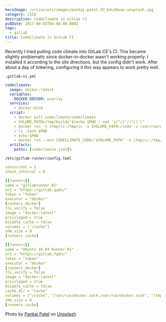```yaml
---
heroImage: /src/assets/images/pankaj-patel-ZV_64LdGoao-unsplash.jpg
category: CICD
description: CodeClimate in GitLab CI
pubDate: 2017-08-03T04:00:00.000Z
tags:
  - gitlab
title: CodeClimate in GitLab CI
---
```


Recently I tried pulling code climate into GitLab CE's CI. This became slightly problematic since docker-in-docker wasn't working properly. I installed it according to the site directions, but the config didn't work. After about a day of tinkering, configuring it this way appears to work pretty well.

`.gitlab-vi.yml`

```yaml
codeclimate:
  image: docker:latest
  variables:
    DOCKER_DRIVER: overlay
  services:
    - docker:dind
  script:
    - docker pull codeclimate/codeclimate
    - VOLUME_PATH=/tmp/builds"$(echo $PWD | sed 's|^/[^/]*||')"
    - docker run -v /tmp/cc:/tmp/cc -v $VOLUME_PATH:/code -v /var/run/docker.sock:/var/run/docker.sock codeclimate/codeclimate validate-config
    - ls -lash $PWD
    - echo $PWD
    - docker run --env CODECLIMATE_CODE="$VOLUME_PATH" -v /tmp/cc:/tmp/cc -v $VOLUME_PATH:/code -v /var/run/docker.sock:/var/run/docker.sock codeclimate/codeclimate analyze
  artifacts:
    paths: [codeclimate.json]%
```

`/etc/gitlab-runner/config.toml`

```yaml
concurrent = 1
check_interval = 0

[[runners]]
name = "gitlabrunner-01"
url = "https://gitlab.gqdn/"
token = "token"
executor = "docker"
[runners.docker]
tls_verify = false
image = "docker:latest"
privileged = true
disable_cache = false
volumes = ["/cache"]
shm_size = 0
[runners.cache]

[[runners]]
name = "Ubuntu 16.04 Runner 01"
url = "https://gitlab.fqdn/"
token = "token"
executor = "docker"
[runners.docker]
tls_verify = false
image = "docker:latest"
privileged = true
disable_cache = false
cache_dir = "cache"
volumes = ["/cache", "/var/run/docker.sock:/var/run/docker.sock", "/tmp/builds:/builds"]
shm_size = 0
[runners.cache]
```

Photo by [Pankaj Patel](https://unsplash.com/@pankajpatel?utm_content=creditCopyText&utm_medium=referral&utm_source=unsplash) on [Unsplash](https://unsplash.com/photos/gitlab-application-screengrab-ZV_64LdGoao?utm_content=creditCopyText&utm_medium=referral&utm_source=unsplash)
